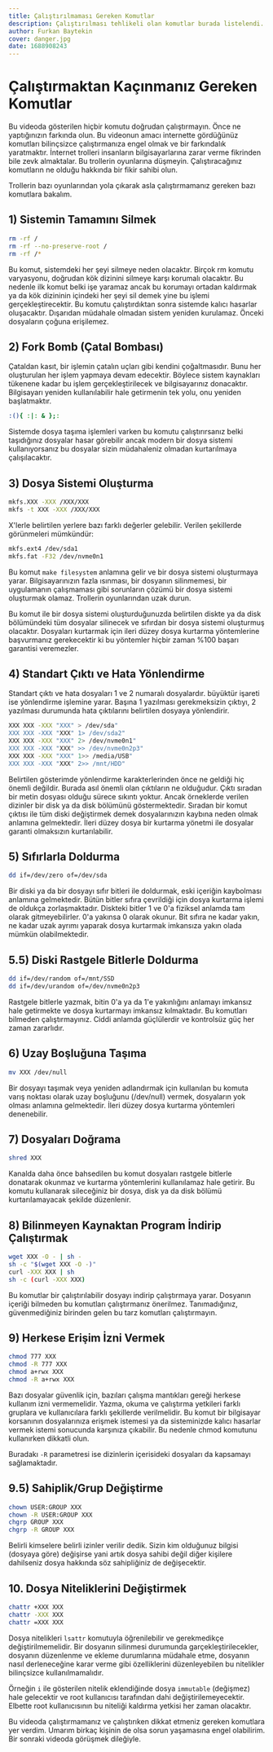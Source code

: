 ```yaml
---
title: Çalıştırılmaması Gereken Komutlar
description: Çalıştırılması tehlikeli olan komutlar burada listelendi.
author: Furkan Baytekin
cover: danger.jpg
date: 1688908243
---
```


# Çalıştırmaktan Kaçınmanız Gereken Komutlar

Bu videoda gösterilen hiçbir komutu doğrudan çalıştırmayın. Önce ne yaptığınızın farkında olun. Bu videonun amacı internette gördüğünüz komutları bilinçsizce çalıştırmanıza engel olmak ve bir farkındalık yaratmaktır. İnternet trolleri insanların bilgisayarlarına zarar verme fikrinden bile zevk almaktalar. Bu trollerin oyunlarına düşmeyin. Çalıştıracağınız komutların ne olduğu hakkında bir fikir sahibi olun.

Trollerin bazı oyunlarından yola çıkarak asla çalıştırmamanız gereken bazı komutlara bakalım.

## 1) Sistemin Tamamını Silmek

```sh
rm -rf /
rm -rf --no-preserve-root /
rm -rf /*
```

Bu komut, sistemdeki her şeyi silmeye neden olacaktır. Birçok rm komutu varyasyonu, doğrudan kök dizinini silmeye karşı korumalı olacaktır. Bu nedenle ilk komut belki işe yaramaz ancak bu korumayı ortadan kaldırmak ya da kök dizininin içindeki her şeyi sil demek yine bu işlemi gerçekleştirecektir. Bu komutu çalıştırdıktan sonra sistemde kalıcı hasarlar oluşacaktır.  Dışarıdan müdahale olmadan sistem yeniden kurulamaz. Önceki dosyaların çoğuna erişilemez.

## 2) Fork Bomb (Çatal Bombası)

Çataldan kasıt, bir işlemin çatalın uçları gibi kendini çoğaltmasıdır. Bunu her oluşturulan her işlem yapmaya devam edecektir. Böylece sistem kaynakları tükenene kadar bu işlem gerçekleştirilecek ve bilgisayarınız donacaktır. Bilgisayarı yeniden kullanılabilir hale getirmenin tek yolu, onu yeniden başlatmaktır.

```sh
:(){ :|: & };:
```

Sistemde dosya taşıma işlemleri varken bu komutu çalıştırırsanız belki taşıdığınız dosyalar hasar görebilir ancak modern bir dosya sistemi kullanıyorsanız bu dosyalar sizin müdahaleniz olmadan kurtarılmaya çalışılacaktır.

## 3) Dosya Sistemi Oluşturma

```sh
mkfs.XXX -XXX /XXX/XXX
mkfs -t XXX -XXX /XXX/XXX
```

X'lerle belirtilen yerlere bazı farklı değerler gelebilir. Verilen şekillerde görünmeleri mümkündür:

```sh
mkfs.ext4 /dev/sda1
mkfs.fat -F32 /dev/nvme0n1
```

Bu komut `make filesystem` anlamına gelir ve bir dosya sistemi oluşturmaya yarar. Bilgisayarınızın fazla ısınması, bir dosyanın silinmemesi, bir uygulamanın çalışmaması gibi sorunların çözümü bir dosya sistemi oluşturmak olamaz. Trollerin oyunlarından uzak durun.

Bu komut ile bir dosya sistemi oluşturduğunuzda belirtilen diskte ya da disk bölümündeki tüm dosyalar silinecek ve sıfırdan bir dosya sistemi oluşturmuş olacaktır. Dosyaları kurtarmak için ileri düzey dosya kurtarma yöntemlerine başvurmanız gerekecektir ki bu yöntemler hiçbir zaman %100 başarı garantisi veremezler.

## 4) Standart Çıktı ve Hata Yönlendirme

Standart çıktı ve hata dosyaları 1 ve 2 numaralı dosyalardır. büyüktür işareti ise yönlendirme işlemine yarar. Başına 1 yazılması gerekmeksizin çıktıyı, 2 yazılması durumunda hata çıktılarını belirtilen dosyaya yönlendirir.

```sh
XXX XXX -XXX "XXX" > /dev/sda"
XXX XXX -XXX "XXX" 1> /dev/sda2"
XXX XXX -XXX "XXX" 2> /dev/nvme0n1"
XXX XXX -XXX "XXX" >> /dev/nvme0n2p3"
XXX XXX -XXX "XXX" 1>> /media/USB"
XXX XXX -XXX "XXX" 2>> /mnt/HDD"
```

Belirtilen gösterimde yönlendirme karakterlerinden önce ne geldiği hiç önemli değildir. Burada asıl önemli olan çıktıların ne olduğudur. Çıktı sıradan bir metin dosyası olduğu sürece sıkıntı yoktur. Ancak örneklerde verilen dizinler bir disk ya da disk bölümünü göstermektedir. Sıradan bir komut çıktısı ile tüm diski değiştirmek demek dosyalarınızın kaybına neden olmak anlamına gelmektedir. İleri düzey dosya bir kurtarma yönetmi ile dosyalar garanti olmaksızın kurtarılabilir.

## 5) Sıfırlarla Doldurma

```sh
dd if=/dev/zero of=/dev/sda
```

Bir diski ya da bir dosyayı sıfır bitleri ile doldurmak, eski içeriğin kaybolması anlamına gelmektedir. Bütün bitler sıfıra çevrildiği için dosya kurtarma işlemi de oldukça zorlaşmaktadır. Diskteki bitler 1 ve 0'a fiziksel anlamda tam olarak gitmeyebilirler. 0'a yakınsa 0 olarak okunur. Bit sıfıra ne kadar yakın, ne kadar uzak ayrımı yaparak dosya kurtarmak imkansıza yakın olada mümkün olabilmektedir.

## 5.5) Diski Rastgele Bitlerle Doldurma

```sh
dd if=/dev/random of=/mnt/SSD
dd if=/dev/urandom of=/dev/nvme0n2p3
```

Rastgele bitlerle yazmak, bitin 0'a ya da 1'e yakınlığını anlamayı imkansız hale getirmekte ve dosya kurtarmayı imkansız kılmaktadır. Bu komutları bilmeden çalıştırmayınız. Ciddi anlamda güçlülerdir ve kontrolsüz güç her zaman zararlıdır.

## 6) Uzay Boşluğuna Taşıma

```sh
mv XXX /dev/null
```

Bir dosyayı taşımak veya yeniden adlandırmak için kullanılan bu komuta varış noktası olarak uzay boşluğunu (/dev/null) vermek, dosyaların yok olması anlamına gelmektedir. İleri düzey dosya kurtarma yöntemleri denenebilir.

## 7) Dosyaları Doğrama

```sh
shred XXX
```

Kanalda daha önce bahsedilen bu komut dosyaları rastgele bitlerle donatarak okunmaz ve kurtarma yöntemlerini kullanılamaz hale getirir. Bu komutu kullanarak sileceğiniz bir dosya, disk ya da disk bölümü kurtarılamayacak şekilde düzenlenir.

## 8) Bilinmeyen Kaynaktan Program İndirip Çalıştırmak

```sh
wget XXX -O - | sh -
sh -c "$(wget XXX -O -)"
curl -XXX XXX | sh
sh -c (curl -XXX XXX)

```

Bu komutlar bir çalıştırılabilir dosyayı indirip çalıştırmaya yarar. Dosyanın içeriği bilmeden bu komutları çalıştırmanız önerilmez. Tanımadığınız, güvenmediğiniz birinden gelen bu tarz komutları çalıştırmayın.

## 9) Herkese Erişim İzni Vermek

```sh
chmod 777 XXX
chmod -R 777 XXX
chmod a+rwx XXX
chmod -R a+rwx XXX
```

Bazı dosyalar güvenlik için, bazıları çalışma mantıkları gereği herkese kullanım izni vermemelidir. Yazma, okuma ve çalıştırma yetkileri farklı gruplara ve kullanıcılara farklı şekillerde verilmelidir. Bu komut bir bilgisayar korsanının dosyalarınıza erişmek istemesi ya da sisteminizde kalıcı hasarlar vermek istemi sonucunda karşınıza çıkabilir. Bu nedenle chmod komutunu kullanırken dikkatli olun.

Buradakı `-R` parametresi ise dizinlerin içerisideki dosyaları da kapsamayı sağlamaktadır.

## 9.5) Sahiplik/Grup Değiştirme

```sh
chown USER:GROUP XXX
chown -R USER:GROUP XXX
chgrp GROUP XXX
chgrp -R GROUP XXX
```

Belirli kimselere belirli izinler verilir dedik. Sizin kim olduğunuz bilgisi (dosyaya göre) değişirse yani artık dosya sahibi değil diğer kişilere dahilseniz dosya hakkında söz sahipliğiniz de değişecektir.

## 10. Dosya Niteliklerini Değiştirmek

```sh
chattr +XXX XXX
chattr -XXX XXX
chattr =XXX XXX
```

Dosya nitelikleri `lsattr` komutuyla öğrenilebilir ve gerekmedikçe değiştirilmemelidir. Bir dosyanın silinmesi durumunda garçekleştirilecekler, dosyanın düzenlenme ve ekleme durumlarına müdahale etme, dosyanın nasıl derleneceğine karar verme gibi özelliklerini düzenleyebilen bu nitelikler bilinçsizce kullanılmamalıdır. 

Örneğin `i` ile gösterilen nitelik eklendiğinde dosya `immutable` (değişmez) hale gelecektir ve root kullanıcısı tarafından dahi değiştirilemeyecektir. Elbette root kullanıcısının bu niteliği kaldırma yetkisi her zaman olacaktır.

Bu videoda çalıştırmamanız ve çalıştırıken dikkat etmeniz gereken komutlara yer verdim. Umarım birkaç kişinin de olsa sorun yaşamasına engel olabilirim. Bir sonraki videoda görüşmek dileğiyle.